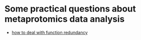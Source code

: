 # Some practical questions about metaprotomics data analysis

* [how to deal with function redundancy](./how_to_deal_with_function_redundancy.html)
 
